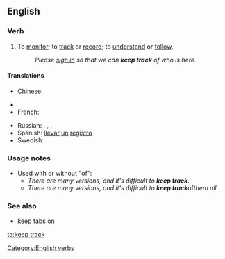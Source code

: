 ==English==

===Verb===
{{head|en|verb|head=[[keep]] [[track]]}}

# To [[monitor]]; to [[track]] or [[record]]; to [[understand]] or [[follow]].
#: ''Please [[sign in]] so that we can '''keep track''' of who is here.''

====Translations====
{{trans-top|monitor}}
* Chinese:
*: {{trreq|Mandarin}}
* {{trreq|Finnish}}
* French: {{t-|fr|conserver un suivi}}
{{trans-mid}}
* Russian: {{t|ru|отслеживать|tr=otsléživatʹ|sc=Cyrl}} {{impf}}, {{t|ru|отследить|tr=otsledítʹ|sc=Cyrl}} {{pf}}, {{t|ru|следить|tr=sledítʹ|sc=Cyrl}} {{impf}}, {{t|ru|проследить|tr=prosledítʹ|sc=Cyrl}} {{pf}}
* Spanish: [[llevar]] [[un]] [[registro]]
* Swedish: {{t|sv|hålla reda på}}
{{trans-bottom}}

===Usage notes===
* Used with or without "of":
** ''There are many versions, and it's difficult to '''keep track'''.''
** ''There are many versions, and it's difficult to '''keep track''' ''of'' them all.''

===See also===
* [[keep tabs on]]
[[Category:English verbs]]

[[ta:keep track]]